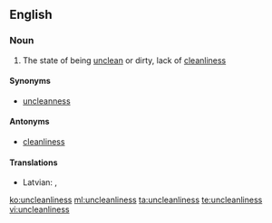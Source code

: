 ==English==
===Noun===
{{en-noun|-}}

# The state of being [[unclean]] or dirty, lack of [[cleanliness]]

====Synonyms====
*[[uncleanness]]

====Antonyms====
*[[cleanliness]]

====Translations====
{{trans-top|state of being unclean, dirty}}
* Latvian: {{t|lv|netīrība}}, {{t|lv|netīrīgums}}
{{trans-mid}}
{{trans-bottom}}


[[ko:uncleanliness]]
[[ml:uncleanliness]]
[[ta:uncleanliness]]
[[te:uncleanliness]]
[[vi:uncleanliness]]
